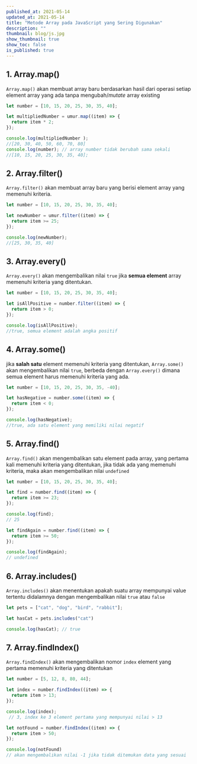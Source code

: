 ```yaml
---
published_at: 2021-05-14
updated_at: 2021-05-14
title: "Metode Array pada JavaScript yang Sering Digunakan"
description: ""
thumbnail: blog/js.jpg
show_thumbnail: true
show_toc: false
is_published: true
---
```


## 1. Array.map()

`Array.map()` akan membuat array baru berdasarkan hasil dari operasi setiap element array yang ada tanpa mengubah/*mutate* array existing

```javascript
let number = [10, 15, 20, 25, 30, 35, 40];

let multipliedNumber = umur.map((item) => {
  return item * 2;
});

console.log(multipliedNumber );
//[20, 30, 40, 50, 60, 70, 80]
console.log(number); // array number tidak berubah sama sekali
//[10, 15, 20, 25, 30, 35, 40]; 
```

## 2. Array.filter()

`Array.filter()` akan membuat array baru yang berisi element array yang memenuhi kriteria.

```javascript
let number = [10, 15, 20, 25, 30, 35, 40];

let newNumber = umur.filter((item) => {
  return item >= 25;
});

console.log(newNumber);
//[25, 30, 35, 40]
```

## 3. Array.every()

`Array.every()` akan mengembalikan nilai `true` jika **semua element** array memenuhi kriteria yang ditentukan.

```javascript
let number = [10, 15, 20, 25, 30, 35, 40];

let isAllPositive = number.filter((item) => {
  return item > 0;
});

console.log(isAllPositive);
//true, semua element adalah angka positif
```

## 4. Array.some()

jika **salah satu** element memenuhi kriteria yang ditentukan, `Array.some()` akan mengembalikan nilai `true`, berbeda dengan `Array.every()` dimana semua element harus memenuhi kriteria yang ada.

```javascript
let number = [10, 15, 20, 25, 30, 35, -40];

let hasNegative = number.some((item) => {
  return item < 0;
});

console.log(hasNegative);
//true, ada satu element yang memiliki nilai negatif
```

## 5. Array.find()

`Array.find()` akan mengembalikan satu element pada array, yang pertama kali memenuhi kriteria yang ditentukan, jika tidak ada yang memenuhi kriteria, maka akan mengembalikan nilai `undefined`

```javascript
let number = [10, 15, 20, 25, 30, 35, 40];

let find = number.find((item) => {
  return item >= 23;
});

console.log(find);
// 25

let findAgain = number.find((item) => {
  return item >= 50;
});

console.log(findAgain);
// undefined
```

## 6. Array.includes()

`Array.includes()` akan menentukan apakah suatu array mempunyai value tertentu didalamnya dengan mengembalikan nilai `true` atau `false`

```javascript
let pets = ["cat", "dog", "bird", "rabbit"];

let hasCat = pets.includes("cat")

console.log(hasCat); // true
```

## 7. Array.findIndex()

`Array.findIndex()` akan mengembalikan nomor `index` element yang pertama memenuhi kriteria yang ditentukan

```javascript
let number = [5, 12, 8, 80, 44];

let index = number.findIndex((item) => {
  return item > 13;
});

console.log(index);
 // 3, index ke 3 element pertama yang mempunyai nilai > 13

let notFound = number.findIndex((item) => {
  return item > 50;
});

console.log(notFound) 
// akan mengembalikan nilai -1 jika tidak ditemukan data yang sesuai
```

